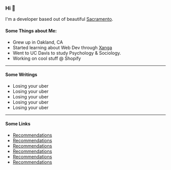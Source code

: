### Hi 🫡

I'm a developer based out of beautiful [Sacramento](/blog/howcome).

#### Some Things about Me:

- Grew up in Oakland, CA
- Started learning about Web Dev through [Xanga](https://xanga.com)
- Went to UC Davis to study Psychology & Sociology.
- Working on cool stuff @ Shopify

---

#### Some Writings

- Losing your uber
- Losing your uber
- Losing your uber
- Losing your uber
- Losing your uber

---

#### Some Links

- [Recommendations](/recommendations)
- [Recommendations](/recommendations)
- [Recommendations](/recommendations)
- [Recommendations](/recommendations)
- [Recommendations](/recommendations)
- [Recommendations](/recommendations)
